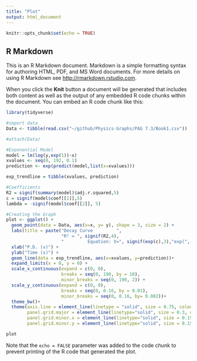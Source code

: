 ```yaml
---
title: "Plot"
output: html_document
---
```


```r
knitr::opts_chunk$set(echo = TRUE)
```

## R Markdown

This is an R Markdown document. Markdown is a simple formatting syntax for authoring HTML, PDF, and MS Word documents. For more details on using R Markdown see <http://rmarkdown.rstudio.com>.

When you click the **Knit** button a document will be generated that includes both content as well as the output of any embedded R code chunks within the document. You can embed an R code chunk like this:

```r
library(tidyverse)

#import data
Data <- tibble(read.csv("~/github/Physics-Graphs/PAG 7.3/Book1.csv"))

#attach(Data)

#Exponential Model
model = lm(log(y,exp(1))~x)
xvalues <- seq(0, 192, 0.1)
prediction <- exp(predict(model,list(x=xvalues)))

exp_trendline = tibble(xvalues, prediction)

#Coefficients
R2 = signif(summary(model)$adj.r.squared,5)
c = signif(model$coef[[1]],5)
lambda = -signif(model$coef[[2]], 5)

```

```r
#Creating the Graph
plot <- ggplot() + 
  geom_point(data = Data, aes(x=x, y= y), shape = 3, size = 2) + 
  labs(title = paste("Decay Curve         ",
                     "R² = ", signif(R2,4),
                     "         Equation: V=", signif(exp(c),3),"exp(",-signif(lambda,3),")"))+
  xlab("P.D. (v)") + 
  ylab("Time (s)") +
  geom_line(data = exp_trendline, aes(x=xvalues, y=prediction))+
  expand_limits(x = 0, y = 0) +
  scale_x_continuous(expand = c(0, 0),
                     breaks = seq(0, 190, by = 10), 
                     minor_breaks = seq(0, 190, 2)) + 
  scale_y_continuous(expand = c(0, 0), 
                     breaks = seq(0, 0.16, by = 0.01),
                     minor_breaks = seq(0, 0.16, by= 0.002))+
  theme_bw()+
  theme(axis.line = element_line(linetype = "solid", size = 0.75, colour = "black"),
        panel.grid.major = element_line(linetype="solid", size = 0.3, color="red"),
        panel.grid.minor.x = element_line(linetype="solid", size = 0.15, color="grey"),
        panel.grid.minor.y = element_line(linetype="solid", size = 0.15, color="grey"))

plot

```

Note that the `echo = FALSE` parameter was added to the code chunk to prevent printing of the R code that generated the plot.
